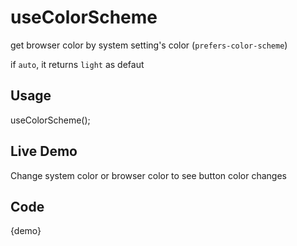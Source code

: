 # useColorScheme

get browser color by system setting's color (`prefers-color-scheme`)

if `auto`, it returns `light` as defaut

## Usage

<CodeBlock>useColorScheme();</CodeBlock>

## Live Demo

Change system color or browser color to see button color changes


<Demo />

## Code


<CodeBlock>{demo}</CodeBlock>
